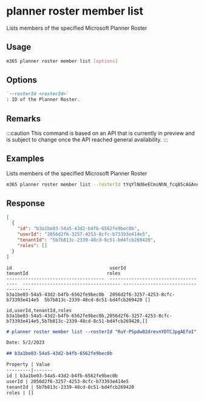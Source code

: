 
# planner roster member list

Lists members of the specified Microsoft Planner Roster

## Usage

```sh
m365 planner roster member list [options]
```

## Options

```md defintion-list
`--rosterId <rosterId>`
: ID of the Planner Roster.
```

<Global />

## Remarks

:::caution
This command is based on an API that is currently in preview and is subject to change once the API reached general availability.
:::

## Examples

Lists members of the specified Microsoft Planner Roster

```sh
m365 planner roster member list --rosterId tYqYlNd6eECmsNhN_fcq85cAGAnd
```

## Response

<Tabs>
  <TabItem value="json" label="JSON">

  ```json
  [
    {
      "id": "b3a1be03-54a5-43d2-b4fb-6562fe9bec0b",
      "userId": "2056d2f6-3257-4253-8cfc-b73393e414e5",
      "tenantId": "5b7b813c-2339-48cd-8c51-bd4fcb269420",
      "roles": []
    }
  ]
  ```

  </TabItem>
  <TabItem value="text" label="Text">

  ```text
  id                                    userId                                tenantId                             roles
  ------------------------------------  ------------------------------------  ------------------------------------ ------------------------------------
  b3a1be03-54a5-43d2-b4fb-6562fe9bec0b  2056d2f6-3257-4253-8cfc-b73393e414e5  5b7b813c-2339-48cd-8c51-bd4fcb269420 []
  ```

  </TabItem>
  <TabItem value="csv" label="CSV">

  ```csv
  id,userId,tenantId,roles
  b3a1be03-54a5-43d2-b4fb-6562fe9bec0b,2056d2f6-3257-4253-8cfc-b73393e414e5,5b7b813c-2339-48cd-8c51-bd4fcb269420,[]
  ```

  </TabItem>
  <TabItem value="md" label="Markdown">

  ```md
  # planner roster member list --rosterId "RuY-PSpdw02drevnYDTCJpgAEfoI"

  Date: 5/2/2023

  ## b3a1be03-54a5-43d2-b4fb-6562fe9bec0b

  Property | Value
  ---------|-------
  id | b3a1be03-54a5-43d2-b4fb-6562fe9bec0b
  userId | 2056d2f6-3257-4253-8cfc-b73393e414e5
  tenantId | 5b7b813c-2339-48cd-8c51-bd4fcb269420
  roles | []
  ```

  </TabItem>
</Tabs>
